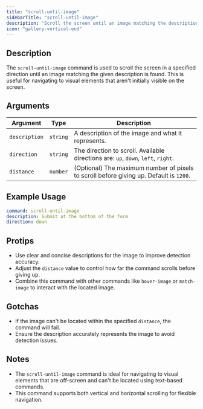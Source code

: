 ```yaml
---
title: "scroll-until-image"
sidebarTitle: "scroll-until-image"
description: "Scroll the screen until an image matching the description is found."
icon: "gallery-vertical-end"
---
```


## Description

The `scroll-until-image` command is used to scroll the screen in a specified direction until an image matching the given description is found. This is useful for navigating to visual elements that aren't initially visible on the screen.

## Arguments

| Argument      | Type     | Description                                                                 |
|---------------|----------|-----------------------------------------------------------------------------|
| `description` | `string` | A description of the image and what it represents.                         |
| `direction`   | `string` | The direction to scroll. Available directions are: `up`, `down`, `left`, `right`. |
| `distance`    | `number` | (Optional) The maximum number of pixels to scroll before giving up. Default is `1200`. |

## Example Usage

```yaml
command: scroll-until-image
description: Submit at the bottom of the form
direction: down
```

## Protips
- Use clear and concise descriptions for the image to improve detection accuracy.
- Adjust the `distance` value to control how far the command scrolls before giving up.
- Combine this command with other commands like `hover-image` or `match-image` to interact with the located image.

## Gotchas
- If the image can't be located within the specified `distance`, the command will fail.
- Ensure the description accurately represents the image to avoid detection issues.

## Notes
- The `scroll-until-image` command is ideal for navigating to visual elements that are off-screen and can't be located using text-based commands.
- This command supports both vertical and horizontal scrolling for flexible navigation.
